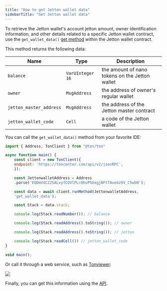 ```yaml
---
title: "How to get Jetton wallet data"
sidebarTitle: "Get Jetton wallet data"
---
```



To retrieve the Jetton wallet's account jetton amount, owner identification information, and other details related to a specific Jetton wallet contract,
use the `get_wallet_data()` [get method](/guidebook/first-smart-contract.mdx) within the Jetton wallet contract.

This method returns the following data:

| Name                    | Type             | Description                                    |
| ----------------------- | ---------------- | ---------------------------------------------- |
| `balance`               | `VarUInteger 16` | the amount of nano tokens on the Jetton wallet |
| `owner`                 | `MsgAddress`     | the address of owner's regular wallet          |
| `jetton_master_address` | `MsgAddress`     | the address of the Jetton master contract      |
| `jetton_wallet_code`    | `Cell`           | a code of the Jetton wallet                    |

You can call the `get_wallet_data()` method from your favorite IDE:

```javascript
import { Address, TonClient } from "@ton/ton"

async function main() {
    const client = new TonClient({
    endpoint: 'https://toncenter.com/api/v2/jsonRPC',
    });

    const JettonwalletAddress = Address
    .parse('EQDmVdCZ2SALvyfCDVlPLr0hoPhUxgjNFtTAxemz9V_C5wbN');

    const data = await client.runMethod(JettonwalletAddress,
    'get_wallet_data');

    const Stack = data.stack;

    console.log(Stack.readNumber()); // balance

    console.log(Stack.readAddress().toString()); // owner

    console.log(Stack.readAddress().toString()); // jetton

    console.log(Stack.readCell()) // jetton_wallet_code
}

void main();
```

Or call it through a web service, such as [Tonviewer](https://tonviewer.com/EQDmVdCZ2SALvyfCDVlPLr0hoPhUxgjNFtTAxemz9V_C5wbN?section=method):

<Image
  src="/resources/images/tonviewer/get-wallet-data.png"
  darkSrc="/resources/images/tonviewer/get-wallet-data-dark.png"
/>

Finally, you can get this information using the [API](https://toncenter.com/api/v3/jetton/wallets).
